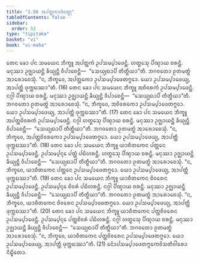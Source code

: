```yaml
---
title: "1.56 ᩋᨸᨲ᩠ᨲᨠᩣᨴᩥᩅᨲ᩠ᨳᩩ"
tableOfContents: false
sidebar:
  order: 52
type: "tipitaka"
basket: "vi"
book: "vi-maha"
---
```



<DynamicBreadcrumb />

<Division number="118" book="vi-maha">

<Paragraph number="495" book="vi-maha">
ᨲᩮᨶ ᨡᩮᩣ ᨸᨶ ᩈᨾᨿᩮᨶ ᨽᩥᨠ᩠ᨡᩪ ᩋᨸᨲ᩠ᨲᨠᩴ ᩏᨸᩈᨾ᩠ᨸᩣᨴᩮᨶ᩠ᨲᩥ. ᩉᨲ᩠ᨳᩮᩈᩩ ᨸᩥᨱ᩠ᨯᩣᨿ ᨧᩁᨶ᩠ᨲᩥ. ᨾᨶᩩᩔᩣ ᩏᨩ᩠ᨫᩣᨿᨶ᩠ᨲᩥ ᨡᩥᨿ᩠ᨿᨶ᩠ᨲᩥ ᩅᩥᨸᩣᨧᩮᨶ᩠ᨲᩥ—  “ᩈᩮᨿ᩠ᨿᨳᩣᨸᩥ ᨲᩥᨲ᩠ᨳᩥᨿᩣ”ᨲᩥ. ᨽᨣᩅᨲᩮᩣ ᩑᨲᨾᨲ᩠ᨳᩴ ᩋᩣᩁᩮᩣᨧᩮᩈᩩᩴ. “ᨶ, ᨽᩥᨠ᩠ᨡᩅᩮ, ᩋᨸᨲ᩠ᨲᨠᩮᩣ ᩏᨸᩈᨾ᩠ᨸᩣᨴᩮᨲᨻ᩠ᨻᩮᩣ. ᨿᩮᩣ ᩏᨸᩈᨾ᩠ᨸᩣᨴᩮᨿ᩠ᨿ, ᩋᩣᨸᨲ᩠ᨲᩥ ᨴᩩᨠ᩠ᨠᨭᩔᩣ”ᨲᩥ. (16)
</Paragraph>

<Paragraph number="496" book="vi-maha">
ᨲᩮᨶ ᨡᩮᩣ ᨸᨶ ᩈᨾᨿᩮᨶ ᨽᩥᨠ᩠ᨡᩪ ᩋᨧᩦᩅᩁᨠᩴ ᩏᨸᩈᨾ᩠ᨸᩣᨴᩮᨶ᩠ᨲᩥ. ᨶᨣ᩠ᨣᩤ ᨸᩥᨱ᩠ᨯᩣᨿ ᨧᩁᨶ᩠ᨲᩥ. ᨾᨶᩩᩔᩣ ᩏᨩ᩠ᨫᩣᨿᨶ᩠ᨲᩥ ᨡᩥᨿ᩠ᨿᨶ᩠ᨲᩥ ᩅᩥᨸᩣᨧᩮᨶ᩠ᨲᩥ—  “ᩈᩮᨿ᩠ᨿᨳᩣᨸᩥ ᨲᩥᨲ᩠ᨳᩥᨿᩣ”ᨲᩥ. ᨽᨣᩅᨲᩮᩣ ᩑᨲᨾᨲ᩠ᨳᩴ ᩋᩣᩁᩮᩣᨧᩮᩈᩩᩴ. “ᨶ, ᨽᩥᨠ᩠ᨡᩅᩮ, ᩋᨧᩦᩅᩁᨠᩮᩣ ᩏᨸᩈᨾ᩠ᨸᩣᨴᩮᨲᨻ᩠ᨻᩮᩣ. ᨿᩮᩣ ᩏᨸᩈᨾ᩠ᨸᩣᨴᩮᨿ᩠ᨿ, ᩋᩣᨸᨲ᩠ᨲᩥ ᨴᩩᨠ᩠ᨠᨭᩔᩣ”ᨲᩥ. (17)
</Paragraph>

<Paragraph number="497" book="vi-maha">
ᨲᩮᨶ ᨡᩮᩣ ᨸᨶ ᩈᨾᨿᩮᨶ ᨽᩥᨠ᩠ᨡᩪ ᩋᨸᨲ᩠ᨲᨧᩦᩅᩁᨠᩴ ᩏᨸᩈᨾ᩠ᨸᩣᨴᩮᨶ᩠ᨲᩥ. ᨶᨣ᩠ᨣᩤ ᩉᨲ᩠ᨳᩮᩈᩩ ᨸᩥᨱ᩠ᨯᩣᨿ ᨧᩁᨶ᩠ᨲᩥ. ᨾᨶᩩᩔᩣ ᩏᨩ᩠ᨫᩣᨿᨶ᩠ᨲᩥ ᨡᩥᨿ᩠ᨿᨶ᩠ᨲᩥ ᩅᩥᨸᩣᨧᩮᨶ᩠ᨲᩥ—  “ᩈᩮᨿ᩠ᨿᨳᩣᨸᩥ ᨲᩥᨲ᩠ᨳᩥᨿᩣ”ᨲᩥ. ᨽᨣᩅᨲᩮᩣ ᩑᨲᨾᨲ᩠ᨳᩴ ᩋᩣᩁᩮᩣᨧᩮᩈᩩᩴ. “ᨶ, ᨽᩥᨠ᩠ᨡᩅᩮ, ᩋᨸᨲ᩠ᨲᨧᩦᩅᩁᨠᩮᩣ ᩏᨸᩈᨾ᩠ᨸᩣᨴᩮᨲᨻ᩠ᨻᩮᩣ. ᨿᩮᩣ ᩏᨸᩈᨾ᩠ᨸᩣᨴᩮᨿ᩠ᨿ, ᩋᩣᨸᨲ᩠ᨲᩥ ᨴᩩᨠ᩠ᨠᨭᩔᩣ”ᨲᩥ. (18)
</Paragraph>

<Paragraph number="498" book="vi-maha">
ᨲᩮᨶ ᨡᩮᩣ ᨸᨶ ᩈᨾᨿᩮᨶ ᨽᩥᨠ᩠ᨡᩪ ᨿᩣᨧᩥᨲᨠᩮᨶ ᨸᨲ᩠ᨲᩮᨶ ᩏᨸᩈᨾ᩠ᨸᩣᨴᩮᨶ᩠ᨲᩥ. ᩏᨸᩈᨾ᩠ᨸᨶ᩠ᨶᩮ ᨸᨲ᩠ᨲᩴ ᨸᨭᩥᩉᩁᨶ᩠ᨲᩥ. ᩉᨲ᩠ᨳᩮᩈᩩ ᨸᩥᨱ᩠ᨯᩣᨿ ᨧᩁᨶ᩠ᨲᩥ. ᨾᨶᩩᩔᩣ ᩏᨩ᩠ᨫᩣᨿᨶ᩠ᨲᩥ ᨡᩥᨿ᩠ᨿᨶ᩠ᨲᩥ ᩅᩥᨸᩣᨧᩮᨶ᩠ᨲᩥ—  “ᩈᩮᨿ᩠ᨿᨳᩣᨸᩥ ᨲᩥᨲ᩠ᨳᩥᨿᩣ”ᨲᩥ. ᨽᨣᩅᨲᩮᩣ ᩑᨲᨾᨲ᩠ᨳᩴ ᩋᩣᩁᩮᩣᨧᩮᩈᩩᩴ. “ᨶ, ᨽᩥᨠ᩠ᨡᩅᩮ, ᨿᩣᨧᩥᨲᨠᩮᨶ ᨸᨲ᩠ᨲᩮᨶ ᩏᨸᩈᨾ᩠ᨸᩣᨴᩮᨲᨻ᩠ᨻᩮᩣ. ᨿᩮᩣ ᩏᨸᩈᨾ᩠ᨸᩣᨴᩮᨿ᩠ᨿ, ᩋᩣᨸᨲ᩠ᨲᩥ ᨴᩩᨠ᩠ᨠᨭᩔᩣ”ᨲᩥ. (19)
</Paragraph>

<Paragraph number="499" book="vi-maha">
ᨲᩮᨶ ᨡᩮᩣ ᨸᨶ ᩈᨾᨿᩮᨶ ᨽᩥᨠ᩠ᨡᩪ ᨿᩣᨧᩥᨲᨠᩮᨶ ᨧᩦᩅᩁᩮᨶ ᩏᨸᩈᨾ᩠ᨸᩣᨴᩮᨶ᩠ᨲᩥ. ᩏᨸᩈᨾ᩠ᨸᨶ᩠ᨶᩮ ᨧᩦᩅᩁᩴ ᨸᨭᩥᩉᩁᨶ᩠ᨲᩥ. ᨶᨣ᩠ᨣᩤ ᨸᩥᨱ᩠ᨯᩣᨿ ᨧᩁᨶ᩠ᨲᩥ. ᨾᨶᩩᩔᩣ ᩏᨩ᩠ᨫᩣᨿᨶ᩠ᨲᩥ ᨡᩥᨿ᩠ᨿᨶ᩠ᨲᩥ ᩅᩥᨸᩣᨧᩮᨶ᩠ᨲᩥ—  “ᩈᩮᨿ᩠ᨿᨳᩣᨸᩥ ᨲᩥᨲ᩠ᨳᩥᨿᩣ”ᨲᩥ. ᨽᨣᩅᨲᩮᩣ ᩑᨲᨾᨲ᩠ᨳᩴ ᩋᩣᩁᩮᩣᨧᩮᩈᩩᩴ. “ᨶ, ᨽᩥᨠ᩠ᨡᩅᩮ, ᨿᩣᨧᩥᨲᨠᩮᨶ ᨧᩦᩅᩁᩮᨶ ᩏᨸᩈᨾ᩠ᨸᩣᨴᩮᨲᨻ᩠ᨻᩮᩣ. ᨿᩮᩣ ᩏᨸᩈᨾ᩠ᨸᩣᨴᩮᨿ᩠ᨿ, ᩋᩣᨸᨲ᩠ᨲᩥ ᨴᩩᨠ᩠ᨠᨭᩔᩣ”ᨲᩥ. (20)
</Paragraph>

<Paragraph number="500" book="vi-maha">
ᨲᩮᨶ ᨡᩮᩣ ᨸᨶ ᩈᨾᨿᩮᨶ ᨽᩥᨠ᩠ᨡᩪ ᨿᩣᨧᩥᨲᨠᩮᨶ ᨸᨲ᩠ᨲᨧᩦᩅᩁᩮᨶ ᩏᨸᩈᨾ᩠ᨸᩣᨴᩮᨶ᩠ᨲᩥ. ᩏᨸᩈᨾ᩠ᨸᨶ᩠ᨶᩮ ᨸᨲ᩠ᨲᨧᩦᩅᩁᩴ ᨸᨭᩥᩉᩁᨶ᩠ᨲᩥ. ᨶᨣ᩠ᨣᩤ ᩉᨲ᩠ᨳᩮᩈᩩ ᨸᩥᨱ᩠ᨯᩣᨿ ᨧᩁᨶ᩠ᨲᩥ. ᨾᨶᩩᩔᩣ ᩏᨩ᩠ᨫᩣᨿᨶ᩠ᨲᩥ ᨡᩥᨿ᩠ᨿᨶ᩠ᨲᩥ ᩅᩥᨸᩣᨧᩮᨶ᩠ᨲᩥ—  “ᩈᩮᨿ᩠ᨿᨳᩣᨸᩥ ᨲᩥᨲ᩠ᨳᩥᨿᩣ”ᨲᩥ. ᨽᨣᩅᨲᩮᩣ ᩑᨲᨾᨲ᩠ᨳᩴ ᩋᩣᩁᩮᩣᨧᩮᩈᩩᩴ. “ᨶ, ᨽᩥᨠ᩠ᨡᩅᩮ, ᨿᩣᨧᩥᨲᨠᩮᨶ ᨸᨲ᩠ᨲᨧᩦᩅᩁᩮᨶ ᩏᨸᩈᨾ᩠ᨸᩣᨴᩮᨲᨻ᩠ᨻᩮᩣ. ᨿᩮᩣ ᩏᨸᩈᨾ᩠ᨸᩣᨴᩮᨿ᩠ᨿ, ᩋᩣᨸᨲ᩠ᨲᩥ ᨴᩩᨠ᩠ᨠᨭᩔᩣ”ᨲᩥ. (21)

</Paragraph>
</Division>

<Paragraph number="501" type="center" book="vi-maha">
ᨶᩮᩫᩣᨸᩈᨾ᩠ᨸᩣᨴᩮᨲᨻ᩠ᨻᩮᨠᩅᩦᩈᨲᩥᩅᩤᩁᩮᩣ ᨶᩥᨭ᩠ᨮᩥᨲᩮᩣ.
</Paragraph>